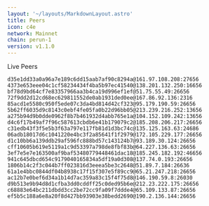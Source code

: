 ```yaml
---
layout: '~/layouts/MarkdownLayout.astro'
title: Peers
icon: c4e
network: Mainnet
chain: perun-1
version: v1.1.0
---
```


Live Peers 

```
d35e1dd33a0a96a7e189c6dd15aab7af90c8294a@161.97.108.208:27656
4373e653eee04c1cf58234434f4ba5b97ec41540@138.201.132.250:16656
bf78d9bd64cf7e83357966aa3b4ca19d996ef1ef@51.75.55.49:26656
72f9dd2d12cd68ec629811552de0ab1931ded0ee@167.86.92.136:2316
85acd1e5580c950f5ede07c3da4bd814d42cf323@95.179.190.59:26656
5b62ff6035d9c8143c0ebf4fe05fa0b22d96bb05@213.239.216.252:13656
a275b94d9b0dde0962f8b7b461932d4abb765e1a@104.152.109.242:13656
d4c6f17b49af7f96c587613cbdb6e41b179079c2@185.208.206.217:26656
c31edb43f3f5e5b3f63a797e117fb81d1d3bc74c@135.125.163.63:24686
06adb18017d6c1041220e4bc3f2a85641f1f2979@172.105.229.177:26656
d1c10bb6a139ddb29af596fc888bd57c143124b7@93.189.30.124:26656
cff10605b619e5119a1c9d53397a798de8fbf83b@64.227.136.63:26656
3ef7e5e7e163500af9baf53480779448461dac18@185.245.182.192:46656
941c645dbcd654c9179040165834a5df19a0d308@137.74.0.193:26656
1806b14c2f3c044b7ff023816d3eeea5be3c2648@51.89.7.184:26636
61a1e4bbc0844df04b8938c17f15f307e5f89cc9@65.21.247.218:26656
ac12b7e0bef6d34a1b14d7ac359a83c15f4f75d8@146.190.59.8:26030
d9b513e9b94d8d1cfba3dd0cddff25c0ded95b6e@212.23.222.175:26656
c68883e64bc211dbdd3cc2be72cc9fa09f7ddde4@65.109.133.87:26656
ef5b5c188a6e8a20f8d427bb93903e38bedd2690@190.2.136.144:26656
```